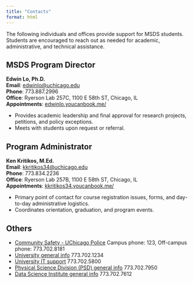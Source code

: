 ```yaml
---
title: "Contacts"
format: html
---
```


The following individuals and offices provide support for MSDS students. Students are encouraged to reach out as needed for academic, administrative, and technical assistance.

## MSDS Program Director
**Edwin Lo, Ph.D.**  
**Email**: [edwinlo@uchicago.edu](mailto://edwinlo@uchicago.edu)  
**Phone**: 773.887.2996  
**Office**: Ryerson Lab 257C, 1100 E 58th ST, Chicago, IL  
**Appointments**:  <a href="https://edwinlo.youcanbook.me/" target="_blank" rel="noopener noreferrer">edwinlo.youcanbook.me/</a>

- Provides academic leadership and final approval for research projects, petitions, and policy exceptions.
- Meets with students upon request or referral.  

## Program Administrator

**Ken Kritikos, M.Ed.**  
**Email**: [kkritikos34@uchicago.edu](mailto://kkritikos34@uchicago.edu)  
**Phone**: 773.834.2236  
**Office**: Ryerson Lab 257B, 1100 E 58th ST, Chicago, IL  
**Appointments**:  <a href="https://kkritikos34.youcanbook.me/" target="_blank" rel="noopener noreferrer">kkritikos34.youcanbook.me/</a>

- Primary point of contact for course registration issues, forms, and day-to-day administrative logistics.
- Coordinates orientation, graduation, and program events.  

## Others

- [Community Safety - UChicago Police](https://safety-security.uchicago.edu/about/police) Campus phone: 123, Off-campus phone: 773.702.8181  
- [University general info](https://www.uchicago.edu/contact-us) 773.702.1234  
- [University IT support](https://its.uchicago.edu/support/) 773.702.5800
- [Physical Science Division (PSD) general info](https://physicalsciences.uchicago.edu/about/contact-us/) 773.702.7950  
- [Data Science Institute general info](https://datascience.uchicago.edu/about/) 773.702.7612  


